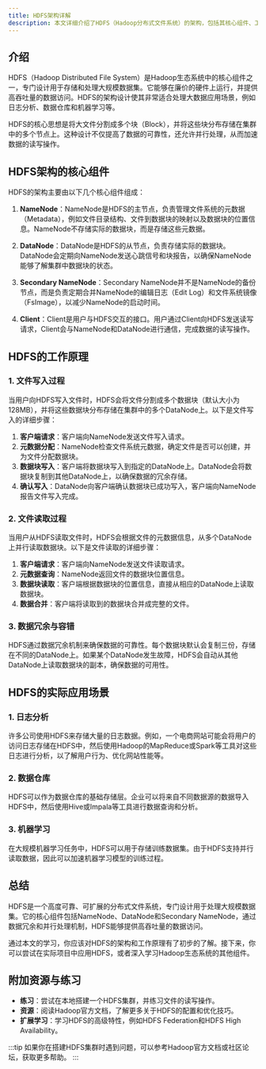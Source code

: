 ```yaml
---
title: HDFS架构详解
description: 本文详细介绍了HDFS（Hadoop分布式文件系统）的架构，包括其核心组件、工作原理以及实际应用场景，适合初学者学习。
---
```


## 介绍

HDFS（Hadoop Distributed File System）是Hadoop生态系统中的核心组件之一，专门设计用于存储和处理大规模数据集。它能够在廉价的硬件上运行，并提供高吞吐量的数据访问。HDFS的架构设计使其非常适合处理大数据应用场景，例如日志分析、数据仓库和机器学习等。

HDFS的核心思想是将大文件分割成多个块（Block），并将这些块分布存储在集群中的多个节点上。这种设计不仅提高了数据的可靠性，还允许并行处理，从而加速数据的读写操作。

## HDFS架构的核心组件

HDFS的架构主要由以下几个核心组件组成：

1. **NameNode**：NameNode是HDFS的主节点，负责管理文件系统的元数据（Metadata），例如文件目录结构、文件到数据块的映射以及数据块的位置信息。NameNode不存储实际的数据块，而是存储这些元数据。

2. **DataNode**：DataNode是HDFS的从节点，负责存储实际的数据块。DataNode会定期向NameNode发送心跳信号和块报告，以确保NameNode能够了解集群中数据块的状态。

3. **Secondary NameNode**：Secondary NameNode并不是NameNode的备份节点，而是负责定期合并NameNode的编辑日志（Edit Log）和文件系统镜像（FsImage），以减少NameNode的启动时间。

4. **Client**：Client是用户与HDFS交互的接口。用户通过Client向HDFS发送读写请求，Client会与NameNode和DataNode进行通信，完成数据的读写操作。

## HDFS的工作原理

### 1. 文件写入过程

当用户向HDFS写入文件时，HDFS会将文件分割成多个数据块（默认大小为128MB），并将这些数据块分布存储在集群中的多个DataNode上。以下是文件写入的详细步骤：

1. **客户端请求**：客户端向NameNode发送文件写入请求。
2. **元数据分配**：NameNode检查文件系统元数据，确定文件是否可以创建，并为文件分配数据块。
3. **数据块写入**：客户端将数据块写入到指定的DataNode上。DataNode会将数据块复制到其他DataNode上，以确保数据的冗余存储。
4. **确认写入**：DataNode向客户端确认数据块已成功写入，客户端向NameNode报告文件写入完成。

### 2. 文件读取过程

当用户从HDFS读取文件时，HDFS会根据文件的元数据信息，从多个DataNode上并行读取数据块。以下是文件读取的详细步骤：

1. **客户端请求**：客户端向NameNode发送文件读取请求。
2. **元数据查询**：NameNode返回文件的数据块位置信息。
3. **数据块读取**：客户端根据数据块的位置信息，直接从相应的DataNode上读取数据块。
4. **数据合并**：客户端将读取到的数据块合并成完整的文件。

### 3. 数据冗余与容错

HDFS通过数据冗余机制来确保数据的可靠性。每个数据块默认会复制三份，存储在不同的DataNode上。如果某个DataNode发生故障，HDFS会自动从其他DataNode上读取数据块的副本，确保数据的可用性。

## HDFS的实际应用场景

### 1. 日志分析

许多公司使用HDFS来存储大量的日志数据。例如，一个电商网站可能会将用户的访问日志存储在HDFS中，然后使用Hadoop的MapReduce或Spark等工具对这些日志进行分析，以了解用户行为、优化网站性能等。

### 2. 数据仓库

HDFS可以作为数据仓库的基础存储层。企业可以将来自不同数据源的数据导入HDFS中，然后使用Hive或Impala等工具进行数据查询和分析。

### 3. 机器学习

在大规模机器学习任务中，HDFS可以用于存储训练数据集。由于HDFS支持并行读取数据，因此可以加速机器学习模型的训练过程。

## 总结

HDFS是一个高度可靠、可扩展的分布式文件系统，专门设计用于处理大规模数据集。它的核心组件包括NameNode、DataNode和Secondary NameNode，通过数据冗余和并行处理机制，HDFS能够提供高吞吐量的数据访问。

通过本文的学习，你应该对HDFS的架构和工作原理有了初步的了解。接下来，你可以尝试在实际项目中应用HDFS，或者深入学习Hadoop生态系统的其他组件。

## 附加资源与练习

- **练习**：尝试在本地搭建一个HDFS集群，并练习文件的读写操作。
- **资源**：阅读Hadoop官方文档，了解更多关于HDFS的配置和优化技巧。
- **扩展学习**：学习HDFS的高级特性，例如HDFS Federation和HDFS High Availability。

:::tip
如果你在搭建HDFS集群时遇到问题，可以参考Hadoop官方文档或社区论坛，获取更多帮助。
:::